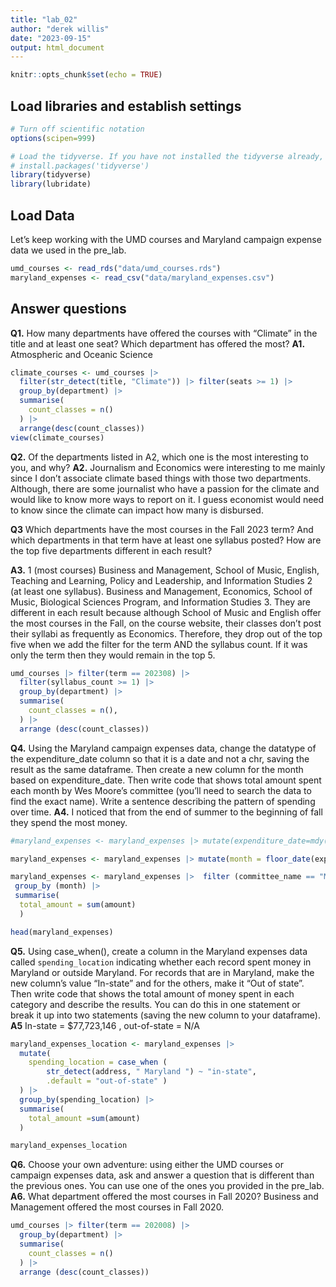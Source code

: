 ```yaml
---
title: "lab_02"
author: "derek willis"
date: "2023-09-15"
output: html_document
---
```


```r
knitr::opts_chunk$set(echo = TRUE)
```

## Load libraries and establish settings

```r
# Turn off scientific notation
options(scipen=999)

# Load the tidyverse. If you have not installed the tidyverse already, remove the # from the next line and run it first.  
# install.packages('tidyverse')
library(tidyverse)
library(lubridate)
```

## Load Data

Let's keep working with the UMD courses and Maryland campaign expense data we used in the pre_lab.

```r
umd_courses <- read_rds("data/umd_courses.rds")
maryland_expenses <- read_csv("data/maryland_expenses.csv")
```

## Answer questions

**Q1.** How many departments have offered the courses with "Climate" in the title and at least one seat? Which department has offered the most?
**A1.** Atmospheric and Oceanic Science

```r
climate_courses <- umd_courses |>
  filter(str_detect(title, "Climate")) |> filter(seats >= 1) |> 
  group_by(department) |>
  summarise(
    count_classes = n()
  ) |>
  arrange(desc(count_classes))
view(climate_courses)
```

**Q2.** Of the departments listed in A2, which one is the most interesting to you, and why?
**A2.** Journalism and Economics were interesting to me mainly since I don't associate climate based things with those two departments. Although, there are some journalist who have a passion for the climate and would like to know more ways to report on it. I guess economist would need to know since the climate can impact how many is disbursed. 


**Q3** Which departments have the most courses in the Fall 2023 term? And which departments in that term have at least one syllabus posted? How are the top five departments different in each result?

**A3.** 1 (most courses) Business and Management, School of Music, English, Teaching and Learning, Policy and Leadership, and Information Studies
        2 (at least one syllabus). Business and Management, Economics, School of Music, Biological Sciences Program, and Information Studies 
        3. They are different in each result because although School of Music and English offer the most courses in the Fall, on the course website, their classes don't post their syllabi as frequently as Economics. Therefore, they drop out of the top five when we add the filter for the term AND the syllabus count. If it was only the term then they would remain in the top 5. 

```r
umd_courses |> filter(term == 202308) |> 
  filter(syllabus_count >= 1) |>
  group_by(department) |>
  summarise(
    count_classes = n(),
  ) |> 
  arrange (desc(count_classes))

```

**Q4.** Using the Maryland campaign expenses data, change the datatype of the expenditure_date column so that it is a date and not a chr, saving the result as the same dataframe. Then create a new column for the month based on expenditure_date. Then write code that shows total amount spent each month by Wes Moore's committee (you'll need to search the data to find the exact name). Write a sentence describing the pattern of spending over time.
**A4.** I noticed that from the end of summer to the beginning of fall they spend the most money.

```r
#maryland_expenses <- maryland_expenses |> mutate(expenditure_date=mdy(expenditure_date))

maryland_expenses <- maryland_expenses |> mutate(month = floor_date(expenditure_date, "month"))

maryland_expenses <- maryland_expenses |>  filter (committee_name == "Moore  Wes For Maryland") |>
 group_by (month) |>
 summarise(
  total_amount = sum(amount)
  ) 

head(maryland_expenses)
```

**Q5.** Using case_when(), create a column in the Maryland expenses data called `spending_location` indicating whether each record spent money in Maryland or outside Maryland. For records that are in Maryland, make the new column's value "In-state" and for the others, make it "Out of state". Then write code that shows the total amount of money spent in each category and describe the results. You can do this in one statement or break it up into two statements (saving the new column to your dataframe).
**A5** In-state = $77,723,146 , out-of-state = N/A

```r
maryland_expenses_location <- maryland_expenses |>
  mutate(
    spending_location = case_when (
        str_detect(address, " Maryland ") ~ "in-state",
        .default = "out-of-state" )
  ) |>
  group_by(spending_location) |>
  summarise(
    total_amount =sum(amount)
  )

maryland_expenses_location
```


**Q6.** Choose your own adventure: using either the UMD courses or campaign expenses data, ask and answer a question that is different than the previous ones. You can use one of the ones you provided in the pre_lab.
**A6.** What department offered the most courses in Fall 2020?
Business and Management offered the most courses in Fall 2020.
  
```r
umd_courses |> filter(term == 202008) |> 
  group_by(department) |>
  summarise(
    count_classes = n()
  ) |>
  arrange (desc(count_classes))

```
